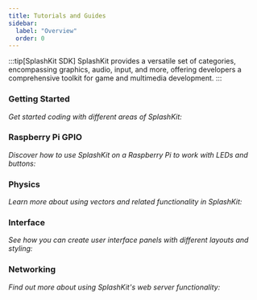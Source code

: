 ```yaml
---
title: Tutorials and Guides
sidebar:
  label: "Overview"
  order: 0
---
```



:::tip[SplashKit SDK]
SplashKit provides a versatile set of categories, encompassing graphics, audio, input, and more, offering developers a comprehensive toolkit for game and multimedia development.
:::

### Getting Started

*Get started coding with different areas of SplashKit:*

<CardGrid>
<LinkCard
  title="Using SplashKit"
  href="/guides/getting-started/0-using-splashkit/"
/>
<LinkCard
  title="Drawing using Procedures"
  href="/guides/getting-started/1-drawing-using-procedures/"
/>
<LinkCard
  title="Double Buffering"
  href="/guides/getting-started/2-double-buffering/"
/>
<LinkCard
  title="Using Mouse Inputs"
  href="/guides/getting-started/3-mouse-button-inputs/"
/>
<LinkCard
  title="Reading Text"
  href="/guides/getting-started/4-reading-text/"
/>
<LinkCard
  title="Loading Resources with Bundles"
  href="/guides/getting-started/5-loading-resources-with-bundles/"
/>
<LinkCard
  title="Using Animations in SplashKit"
  href="/guides/getting-started/6-using-animations/"
/>
<LinkCard
  title="Get Started with SplashKit Audio"
  href="/guides/getting-started/7-getting-started-with-audio/"
/>
<LinkCard
  title="SplashKit Camera"
  href="/guides/getting-started/8-using-splashkit-camera/"
/>
<LinkCard
  title="Using JSON in SplashKit"
  href="/guides/getting-started/9-json_intro/"
/>
<LinkCard
  title="Useful Utilities"
  href="/guides/getting-started/10-useful-utilities/"
/>
<LinkCard
  title="SplashKit Colours"
  href="/guides/getting-started/11-colour-generator/"
/>
</CardGrid>

### Raspberry Pi GPIO

*Discover how to use SplashKit on a Raspberry Pi to work with LEDs and buttons:*

<CardGrid>
<LinkCard
  title="Get Started with SplashKit GPIO"
  href="/guides/raspberry-gpio/0-blink-led/"
/>
<LinkCard
  title="Reading Button Presses"
  href="/guides/raspberry-gpio/1-read-button-press/"
/>
<LinkCard
  title="Using PWM to control LED brightness"
  href="/guides/raspberry-gpio/2-pwm-control-led/"
/>
<LinkCard
  title="Modify PWM through button presses"
  href="/guides/raspberry-gpio/3-pwm-button-control/"
/>
</CardGrid>

### Physics

*Learn more about using vectors and related functionality in SplashKit:*

<CardGrid>
<LinkCard
  title="Introduction to Vectors"
  href="/guides/physics/0-introduction-to-vectors/"
/>
<LinkCard
  title="Vector Magnitudes"
  href="/guides/physics/1-vector-magnitudes/"
/>
<LinkCard
  title="Vector Arithmetic"
  href="/guides/physics/2-vector-arithmetic/"
/>
<LinkCard
  title="Vector Angles"
  href="/guides/physics/3-vector-geometry-angles/"
/>
<LinkCard
  title="Resolving Collisions Using Vectors"
  href="/guides/physics/4-collision-detection-using-vectors/"
/>
<LinkCard
  title="Collisions and Gravity"
  href="/guides/physics/5-collisions-and-gravity/"
/>
<LinkCard
  title="Raycasting Basics"
  href="/guides/physics/6-raycasting-basics/"
/>
<LinkCard
  title="Raycasting and Illumination"
  href="/guides/physics/7-raycasting-light/"
/>
<LinkCard
  title="2D to 3D Projection"
  href="/guides/physics/8-3d-projection-raycasting/"
/>
</CardGrid>

### Interface

*See how you can create user interface panels with different layouts and styling:*

<CardGrid>
<LinkCard
  title="Getting Started Creating User Interfaces"
  href="/guides/interface/00-interface/"
/>
<LinkCard
  title="Layouts in User Interfaces"
  href="/guides/interface/01-interface-layouting/"
/>
<LinkCard
  title="Styling User Interfaces"
  href="/guides/interface/02-interface-styling/"
/>
</CardGrid>

### Networking

*Find out more about using SplashKit's web server functionality:*

<CardGrid>
<LinkCard
  title="Getting Started With Servers"
  href="/guides/networking/0-getting-started-with-servers/"
/>
<LinkCard
  title="Routing With Servers"
  href="/guides/networking/1-routing-with-servers/"
/>
<LinkCard
  title="How to make a RESTful API call using SplashKit"
  href="/guides/networking/2-restful-api-call/"
/>
</CardGrid>
